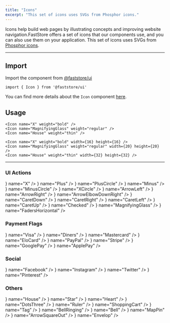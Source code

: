 ```yaml
---
title: "Icons"
excerpt: "This set of icons uses SVGs from Phosphor icons."
---
```


Icons help build web pages by illustrating concepts and improving website navigation.FastStore offers a set of icons that our components use, and you can also use them on your application. This set of icons uses SVGs from [Phosphor icons](https://phosphoricons.com/).

---

## Import

Import the component from [@faststore/ui](/docs/guides/faststore/components-index)

```tsx copy
import { Icon } from '@faststore/ui'
```

You can find more details about the `Icon` component [here](/docs/guides/faststore/atoms-icon).

## Usage

<OverviewSection>
  <Icon name="X" weight="bold" />
  <Icon name="MagnifyingGlass" weight="regular" />
  <Icon name="House" weight="thin" />
</OverviewSection>

```tsx
<Icon name="X" weight="bold" />
<Icon name="MagnifyingGlass" weight="regular" />
<Icon name="House" weight="thin" />
```

<OverviewSection>
  <Icon name="X" weight="bold" width={16} height={16} />
  <Icon name="MagnifyingGlass" weight="regular" width={20} height={20} />
  <Icon name="House" weight="thin" width={32} height={32} />
</OverviewSection>

```tsx
<Icon name="X" weight="bold" width={16} height={16} />
<Icon name="MagnifyingGlass" weight="regular" width={20} height={20} />
<Icon name="House" weight="thin" width={32} height={32} />
```

---

### UI Actions

<IconList>
  <IconComponent icon={<Icon name="X" />} name="X" />
  <IconComponent icon={<Icon name="Plus" />} name="Plus" />
  <IconComponent icon={<Icon name="PlusCircle" />} name="PlusCircle" />
  <IconComponent icon={<Icon name="Minus" />} name="Minus" />
  <IconComponent icon={<Icon name="MinusCircle" />} name="MinusCircle" />
  <IconComponent icon={<Icon name="XCircle" />} name="XCircle" />
  <IconComponent icon={<Icon name="ArrowLeft" />} name="ArrowLeft" />
  <IconComponent icon={<Icon name="ArrowRight" />} name="ArrowRight" />
  <IconComponent
    icon={<Icon name="ArrowElbowDownRight" />}
    name="ArrowElbowDownRight"
  />
  <IconComponent icon={<Icon name="CaretDown" />} name="CaretDown" />
  <IconComponent icon={<Icon name="CaretRight" />} name="CaretRight" />
  <IconComponent icon={<Icon name="CaretLeft" />} name="CaretLeft" />
  <IconComponent icon={<Icon name="CaretUp" />} name="CaretUp" />
  <IconComponent icon={<Icon name="Checked" />} name="Checked" />
  <IconComponent
    icon={<Icon name="MagnifyingGlass" />}
    name="MagnifyingGlass"
  />
  <IconComponent
    icon={<Icon name="FadersHorizontal" />}
    name="FadersHorizontal"
  />
</IconList>

### Payment Flags

<IconList>
  <IconComponent icon={<Icon name="Visa" />} name="Visa" />
  <IconComponent icon={<Icon name="Diners" />} name="Diners" />
  <IconComponent icon={<Icon name="Mastercard" />} name="Mastercard" />
  <IconComponent icon={<Icon name="EloCard" />} name="EloCard" />
  <IconComponent icon={<Icon name="PayPal" />} name="PayPal" />
  <IconComponent icon={<Icon name="Stripe" />} name="Stripe" />
  <IconComponent icon={<Icon name="GooglePay" />} name="GooglePay" />
  <IconComponent icon={<Icon name="ApplePay" />} name="ApplePay" />
</IconList>

### Social

<IconList>
  <IconComponent icon={<Icon name="Facebook" />} name="Facebook" />
  <IconComponent icon={<Icon name="Instagram" />} name="Instagram" />
  <IconComponent icon={<Icon name="Twitter" />} name="Twitter" />
  <IconComponent icon={<Icon name="Pinterest" />} name="Pinterest" />
</IconList>

### Others

<IconList>
  <IconComponent icon={<Icon name="House" />} name="House" />
  <IconComponent icon={<Icon name="Star" />} name="Star" />
  <IconComponent icon={<Icon name="Heart" />} name="Heart" />
  <IconComponent icon={<Icon name="DotsThree" />} name="DotsThree" />
  <IconComponent icon={<Icon name="Ruler" />} name="Ruler" />
  <IconComponent icon={<Icon name="ShoppingCart" />} name="ShoppingCart" />
  <IconComponent icon={<Icon name="Tag" />} name="Tag" />
  <IconComponent icon={<Icon name="BellRinging" />} name="BellRinging" />
  <IconComponent icon={<Icon name="Bell" />} name="Bell" />
  <IconComponent icon={<Icon name="MapPin" />} name="MapPin" />
  <IconComponent icon={<Icon name="ArrowSquareOut" />} name="ArrowSquareOut" />
  <IconComponent icon={<Icon name="Envelop" />} name="Envelop" />
</IconList>
